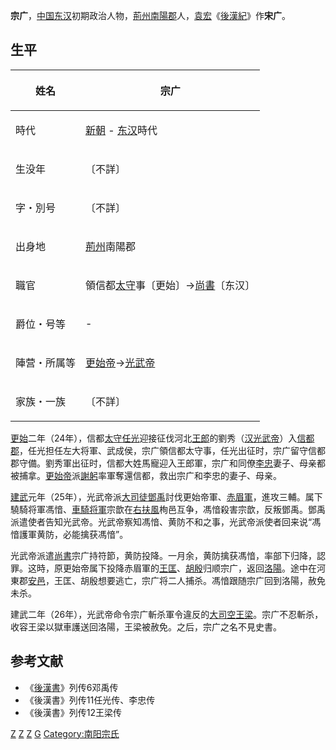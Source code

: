 '''宗广'''，[[中国|中国]][[东汉|东汉]]初期政治人物，[[荊州|荊州]][[南陽郡|南陽郡]]人，[[袁宏|袁宏]]《[[後漢紀|後漢紀]]》作'''宋广'''。　
== 生平 ==
{| class="wikitable" style="float:right; font-size:smaller"
|-
! 姓名
| 宗广 
|-
! 時代
| [[新朝|新朝]] - [[东汉|东汉]]時代 
|-
! 生没年
| 〔不詳〕
|-
! 字・別号
| 〔不詳〕
|-
! 出身地
| [[荊州|荊州]]南陽郡
|-
! 職官
| 領信都[[太守|太守]]事〔更始〕→[[尚書|尚書]]〔东汉〕 
|-
! 爵位・号等
| - 
|-
! 陣营・所属等
| [[更始帝|更始帝]]→[[光武帝|光武帝]] 
|-
! 家族・一族
| 〔不詳〕
|}
[[更始_(更始帝)|更始]]二年（24年），信都[[太守|太守]][[任光|任光]]迎接征伐河北[[王郎|王郎]]的劉秀（[[汉光武帝|汉光武帝]]）入[[信都郡|信都郡]]，任光担任左大将軍、武成侯，宗广領信都太守事，任光出征时，宗广留守信都郡守備。劉秀軍出征时，信都大姓馬寵迎入王郎軍，宗广和同僚[[李忠_(漢)|李忠]]妻子、母亲都被捕拿。[[更始帝|更始帝]]派[[謝躬|謝躬]]率軍奪還信都，救出宗广和李忠的妻子、母亲。

[[建武_(漢)|建武]]元年（25年），光武帝派[[大司徒|大司徒]][[鄧禹|鄧禹]]討伐更始帝軍、[[赤眉軍|赤眉軍]]，進攻三輔。属下驍騎将軍馮愔、[[車騎将軍|車騎将軍]]宗歆在[[右扶風|右扶風]]栒邑互争，馮愔殺害宗歆，反叛鄧禹。鄧禹派遣使者告知光武帝。光武帝察知馮愔、黄防不和之事，光武帝派使者回来说“馮愔護軍黄防，必能擒获馮愔”。

光武帝派遣[[尚書|尚書]]宗广持符節，黄防投降。一月余，黄防擒获馮愔，率部下归降，認罪。这時，原更始帝属下投降赤眉軍的[[王匡_(更始)|王匡]]、[[胡殷|胡殷]]归顺宗广，返回[[洛陽|洛陽]]。途中在河東郡[[安邑|安邑]]，王匡、胡殷想要逃亡，宗广将二人捕杀。馮愔跟随宗广回到洛陽，赦免未杀。

建武二年（26年），光武帝命令宗广斬杀軍令違反的[[大司空|大司空]][[王梁_(汉朝)|王梁]]。宗广不忍斬杀，收容王梁以獄車護送回洛陽，王梁被赦免。之后，宗广之名不見史書。

== 参考文献 ==
*《[[後漢書|後漢書]]》列传6邓禹传
*《後漢書》列传11任光传、李忠传
*《後漢書》列传12王梁传

[[Category:玄漢太守|Z]]
[[Category:东汉官员|Z]]
[[Category:南阳人|Z]]
[[Category:宗姓|G]]
[[Category:南阳宗氏|Category:南阳宗氏]]